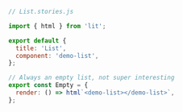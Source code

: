 ```js
// List.stories.js

import { html } from 'lit';

export default {
  title: 'List',
  component: 'demo-list',
};

// Always an empty list, not super interesting
export const Empty = {
  render: () => html`<demo-list></demo-list>`,
};
```
